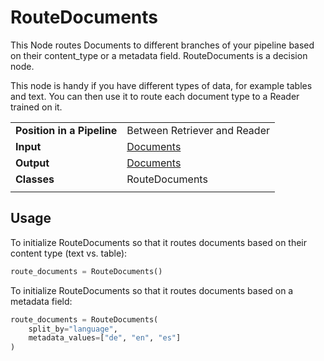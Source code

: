 # RouteDocuments

This Node routes Documents to different branches of your pipeline based on their content_type or a metadata field.
RouteDocuments is a decision node.

This node is handy if you have different types of data, for example tables and text.
You can then use it to route each document type to a Reader trained on it.

|||
|-------------|-----------------------------------------------------------------------------------------------------------------------------------------------------------------------------|
|__Position in a Pipeline__| Between Retriever and Reader |
|__Input__       | [Documents](/components/documents-answers-labels#document)                                                                                                                                                                  |
|__Output__      | [Documents](/components/documents-answers-labels#document)                                                                                                             |
|__Classes__     | RouteDocuments                                                                                                          |
|||

## Usage

To initialize RouteDocuments so that it routes documents based on their content type (text vs. table):

```python
route_documents = RouteDocuments()
```

To initialize RouteDocuments so that it routes documents based on a metadata field:

```python
route_documents = RouteDocuments(
    split_by="language",
    metadata_values=["de", "en", "es"]
)
```
